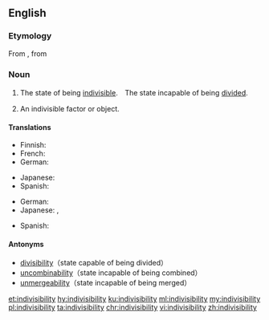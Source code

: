 ==English==

===Etymology===
From {{etyl|frm|en}} {{term|indivisibilité|lang=frm}}, from {{etyl|Ecclesiastical Latin|en}} {{term|indivisibilitas|lang=la}}

===Noun===
{{en-noun|~|indivisibilities}}

# {{context|uncountable|lang=en}} The state of being [[indivisible]].　The state incapable of being [[divide]]d.
# {{context|countable|lang=en}} An indivisible factor or object.

====Translations====
{{trans-top|state incapable of being divided}}
* Finnish: {{t|fi|jakamattomuus}}
* French: {{t+|fr|indivisibilité|f}}
* German: {{t|de|Unteilbarkeit}}
{{trans-mid}}
* Japanese: {{t+|ja|不可分|tr=fukabun}}
* Spanish: {{t|es|indivisibilidad}}
{{trans-bottom}}

{{trans-top|indivisible factor or object}}
* German: {{t|de|Unteilbarkeit}}
* Japanese: {{t+|ja|不可分|tr=fukabun}}, {{t|ja|割り切れなさ|tr=warikirenasa}}
{{trans-mid}}
* Spanish: {{t|es|indivisibilidad}}
{{trans-bottom}}

====Antonyms====
* [[divisibility]]（state capable of being divided）
* [[uncombinability]]（state incapable of being combined）
* [[unmergeability]]（state incapable of being merged）

[[et:indivisibility]]
[[hy:indivisibility]]
[[ku:indivisibility]]
[[ml:indivisibility]]
[[my:indivisibility]]
[[pl:indivisibility]]
[[ta:indivisibility]]
[[chr:indivisibility]]
[[vi:indivisibility]]
[[zh:indivisibility]]